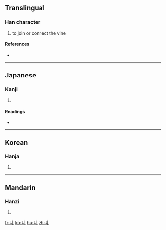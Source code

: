 ==Translingual==

===Han character===
{{Han char|rn=2|rad=丨|as=01|sn=2|four=|canj=女中 (VL), XX女中 (XXVL)}}

# to join or connect the vine

====References====
* {{Han ref|kx=0078.210|dkj=00068|hdz=10049.020|uh=4E29|ud=20009}}

----

==Japanese==

===Kanji===
{{ja-kanji|grade=|rs=丨01}}

# {{defn|Japanese|sort=丨01}}

====Readings====
* {{ja-readings|on=[[きゅう]] (kyū)|kun=[[まつわる]] (matsuwaru)}}

----

==Korean==

===Hanja===
{{ko-hanja|hangeul=구|rv=gu|mr=ku}}

# {{defn|Korean|sort=丨01}}

----

==Mandarin==

===Hanzi===
{{cmn-hanzi|pin=[[jiū]] ([[jiu1]])|wg=chiu<sup>1</sup>}}

# {{defn|Mandarin|sort=丨01}}

[[fr:丩]]
[[ko:丩]]
[[hu:丩]]
[[zh:丩]]